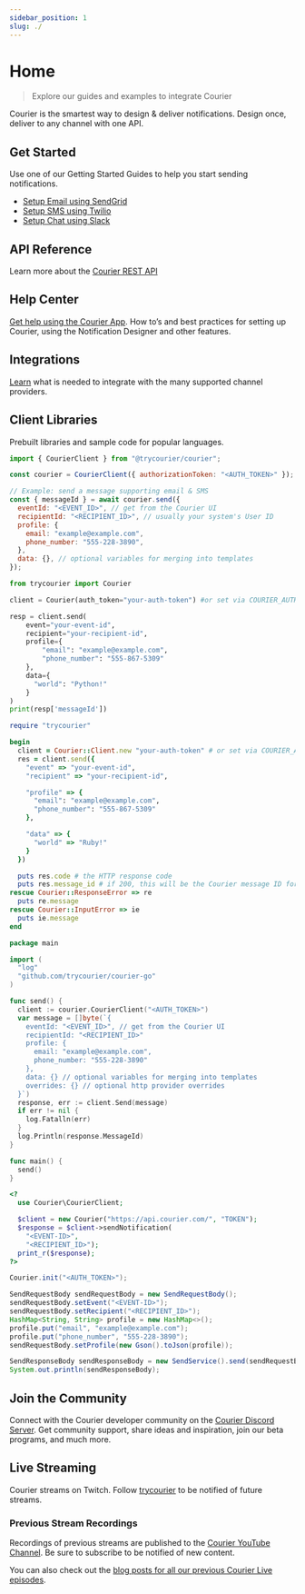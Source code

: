 ```yaml
---
sidebar_position: 1
slug: ./
---
```



# Home

> Explore our guides and examples to integrate Courier

Courier is the smartest way to design & deliver notifications. Design once, deliver to any channel with one API.

## Get Started

Use one of our Getting Started Guides to help you start sending notifications.

- [Setup Email using SendGrid](./guides/getting-started/sendgrid.mdx)
- [Setup SMS using Twilio](./guides/getting-started/twilio.mdx)
- [Setup Chat using Slack](./guides/getting-started/slack.mdx)

## API Reference

Learn more about the [Courier REST API](./reference/intro.mdx)

## Help Center

[Get help using the Courier App](https://help.courier.com). How to’s and best practices for setting up Courier, using the Notification Designer and other features.

## Integrations

[Learn](./guides/providers/intro.mdx) what is needed to integrate with the many supported channel providers.

## Client Libraries

Prebuilt libraries and sample code for popular languages.

<ClientLibraries />

<Tabs groupId="code">
<TabItem value="js" label="courier-node">

```js
import { CourierClient } from "@trycourier/courier";

const courier = CourierClient({ authorizationToken: "<AUTH_TOKEN>" }); // get from the Courier UI

// Example: send a message supporting email & SMS
const { messageId } = await courier.send({
  eventId: "<EVENT_ID>", // get from the Courier UI
  recipientId: "<RECIPIENT_ID>", // usually your system's User ID
  profile: {
    email: "example@example.com",
    phone_number: "555-228-3890",
  },
  data: {}, // optional variables for merging into templates
});
```

</TabItem>

<TabItem value="python" label="courier-python">

```python
from trycourier import Courier

client = Courier(auth_token="your-auth-token") #or set via COURIER_AUTH_TOKEN env var

resp = client.send(
    event="your-event-id",
    recipient="your-recipient-id",
    profile={
        "email": "example@example.com",
        "phone_number": "555-867-5309"
    },
    data={
      "world": "Python!"
    }
)
print(resp['messageId'])
```

</TabItem>

<TabItem value="ruby" label="courier-ruby">

```ruby
require "trycourier"

begin
  client = Courier::Client.new "your-auth-token" # or set via COURIER_AUTH_TOKEN env var
  res = client.send({
    "event" => "your-event-id",
    "recipient" => "your-recipient-id",

    "profile" => {
      "email": "example@example.com",
      "phone_number": "555-867-5309"
    },

    "data" => {
      "world" => "Ruby!"
    }
  })

  puts res.code # the HTTP response code
  puts res.message_id # if 200, this will be the Courier message ID for this notification
rescue Courier::ResponseError => re
  puts re.message
rescue Courier::InputError => ie
  puts ie.message
end
```

</TabItem>

<TabItem value="go" label="courier-go">

```go
package main

import (
  "log"
  "github.com/trycourier/courier-go"
)

func send() {
  client := courier.CourierClient("<AUTH_TOKEN>")
  var message = []byte(`{
    eventId: "<EVENT_ID>", // get from the Courier UI
    recipientId: "<RECIPIENT_ID>"
    profile: {
      email: "example@example.com",
      phone_number: "555-228-3890"
    },
    data: {} // optional variables for merging into templates
    overrides: {} // optional http provider overrides
  }`)
  response, err := client.Send(message)
  if err != nil {
    log.Fatalln(err)
  }
  log.Println(response.MessageId)
}

func main() {
  send()
}
```

</TabItem>

<TabItem value="php" label="courier-php">

```php
<?
  use Courier\CourierClient;

  $client = new Courier("https://api.courier.com/", "TOKEN");
  $response = $client->sendNotification(
    "<EVENT-ID>",
    "<RECIPIENT_ID>");
  print_r($response);
?>
```

</TabItem>

<TabItem value="java" label="courier-java">

```java
Courier.init("<AUTH_TOKEN>");

SendRequestBody sendRequestBody = new SendRequestBody();
sendRequestBody.setEvent("<EVENT-ID>");
sendRequestBody.setRecipient("<RECIPIENT_ID>");
HashMap<String, String> profile = new HashMap<>();
profile.put("email", "example@example.com");
profile.put("phone_number", "555-228-3890");
sendRequestBody.setProfile(new Gson().toJson(profile));

SendResponseBody sendResponseBody = new SendService().send(sendRequestBody);
System.out.println(sendResponseBody);
```

</TabItem>

</Tabs>

## Join the Community

Connect with the Courier developer community on the [Courier Discord Server](https://discord.gg/courier). Get community support, share ideas and inspiration, join our beta programs, and much more.

## Live Streaming

Courier streams on Twitch. Follow [trycourier](https://www.twitch.tv/trycourier) to be notified of future streams.

### Previous Stream Recordings

Recordings of previous streams are published to the [Courier YouTube Channel](https://www.youtube.com/channel/UCuONBIOzl-hypZ5qqWKDeeg). Be sure to subscribe to be notified of new content.
  

You can also check out the [blog posts for all our previous Courier Live episodes](https://www.courier.com/blog/tags/courier-live).
